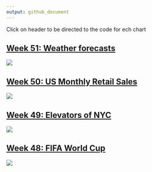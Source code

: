 ```yaml
---
output: github_document
---
```


Click on header to be directed to the code for ech chart

## [Week 51: Weather forecasts](https://github.com/doehm/tidytues/blob/main/scripts/2022/week%2051%20weather/weather.R)

<img src='scripts/2022/week 51 weather/weather.png' />

## [Week 50: US Monthly Retail Sales](https://github.com/doehm/tidytues/blob/main/scripts/2022/week%2050%20retail/retail.png)

<img src='scripts/2022/week 50 retail/retail.png' />

## [Week 49: Elevators of NYC](https://github.com/doehm/tidytues/blob/main/scripts/2022/week%2049%20elevators/week%2049%20elevators.R)

<img src='scripts/2022/week 49 elevators/elevators.png' />

## [Week 48: FIFA World Cup](https://github.com/doehm/tidytues/blob/main/scripts/2022/week%2048%20FIFA%20world%20cup/FIFA%20world%20cup.R)

<img src='scripts/2022/week 48 FIFA world cup/FIFA world cup.png' />


